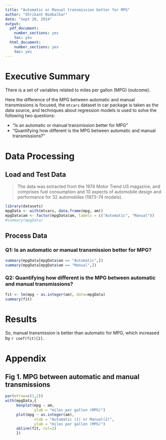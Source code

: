 ```yaml
---
title: "Automatic or Manual transmission better for MPG"
author: "Shrikant Nimbalkar"
date: "Sept 20, 2014"
output:
  pdf_document:
    number_sections: yes
    toc: yes
  html_document:
    number_sections: yes
    toc: yes
---
```


# Executive Summary

There is a set of variables related to miles per gallon (MPG) (outcome).

Here the difference of the MPG between automatic and manual transmissions is focused, 
the `mtcars` dataset in car package is taken as the data source, 
and techniques about regression models is used to solve the following two questions:

* “Is an automatic or manual transmission better for MPG”
*  “Quantifying how different is the MPG between automatic and manual transmissions?”


# Data Processing

## Load and Test Data

> The data was extracted from the 1974 Motor Trend US magazine, and comprises fuel consumption and 10 aspects of automobile design and performance for 32 automobiles (1973–74 models).

```r
library(datasets)
mpgData <- with(mtcars, data.frame(mpg, am))
mpgData$am <- factor(mpgData$am, labels = c("Automatic", "Manual"))
#summary(mpgData)
```

## Process Data

### Q1: Is an automatic or manual transmission better for MPG?  

```r
summary(mpgData[mpgData$am == "Automatic",])
summary(mpgData[mpgData$am == "Manual",])
```

### Q2: Quantifying how different is the MPG between automatic and manual transmissions?  

```r
fit <- lm(mpg ~ as.integer(am), data=mpgData)
summary(fit)
```

# Results
So, manual transmission is better than automatic for MPG, which increased by `r coef(fit)[2]`.

# Appendix

## Fig 1. MPG between automatic and manual transmissions
```r
par(mfrow=c(1,2))
with(mpgData,{
     boxplot(mpg ~ am, 
             ylab = "miles per gallon (MPG)")
     plot(mpg ~ as.integer(am),
             xlab = "Automatic (1) or Manual(2)",
             ylab = "miles per gallon (MPG)")
     abline(fit, col=2)
     })
```


